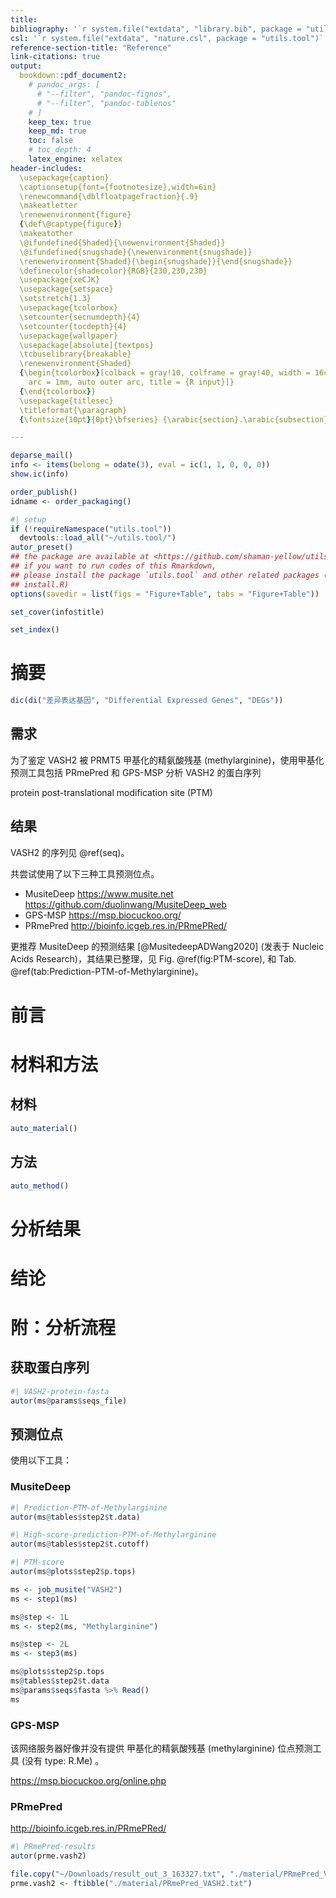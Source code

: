 ```yaml
---
title: 
bibliography: '`r system.file("extdata", "library.bib", package = "utils.tool")`'
csl: '`r system.file("extdata", "nature.csl", package = "utils.tool")`'
reference-section-title: "Reference"
link-citations: true
output:
  bookdown::pdf_document2:
    # pandoc_args: [
      # "--filter", "pandoc-fignos",
      # "--filter", "pandoc-tablenos"
    # ]
    keep_tex: true
    keep_md: true
    toc: false
    # toc_depth: 4
    latex_engine: xelatex
header-includes:
  \usepackage{caption}
  \captionsetup{font={footnotesize},width=6in}
  \renewcommand{\dblfloatpagefraction}{.9}
  \makeatletter
  \renewenvironment{figure}
  {\def\@captype{figure}}
  \makeatother
  \@ifundefined{Shaded}{\newenvironment{Shaded}}
  \@ifundefined{snugshade}{\newenvironment{snugshade}}
  \renewenvironment{Shaded}{\begin{snugshade}}{\end{snugshade}}
  \definecolor{shadecolor}{RGB}{230,230,230}
  \usepackage{xeCJK}
  \usepackage{setspace}
  \setstretch{1.3} 
  \usepackage{tcolorbox}
  \setcounter{secnumdepth}{4}
  \setcounter{tocdepth}{4}
  \usepackage{wallpaper}
  \usepackage[absolute]{textpos}
  \tcbuselibrary{breakable}
  \renewenvironment{Shaded}
  {\begin{tcolorbox}[colback = gray!10, colframe = gray!40, width = 16cm,
    arc = 1mm, auto outer arc, title = {R input}]}
  {\end{tcolorbox}}
  \usepackage{titlesec}
  \titleformat{\paragraph}
  {\fontsize{10pt}{0pt}\bfseries} {\arabic{section}.\arabic{subsection}.\arabic{subsubsection}.\arabic{paragraph}} {1em} {} []

---
```



```r
deparse_mail()
info <- items(belong = odate(3), eval = ic(1, 1, 0, 0, 0))
show.ic(info)

order_publish()
idname <- order_packaging()
```

```r
#| setup
if (!requireNamespace("utils.tool"))
  devtools::load_all("~/utils.tool/")
autor_preset()
## the package are available at <https://github.com/shaman-yellow/utils.tool>
## if you want to run codes of this Rmarkdown,
## please install the package `utils.tool` and other related packages (run
## install.R)
options(savedir = list(figs = "Figure+Table", tabs = "Figure+Table"))
```

```r
set_cover(info$title)
```

```r
set_index()
```

# 摘要 {#abstract}

```r
dic(di("差异表达基因", "Differential Expressed Genes", "DEGs"))

```

## 需求

为了鉴定 VASH2 被 PRMT5 甲基化的精氨酸残基 (methylarginine)，使用甲基化预测工具包括 PRmePred 和 GPS-MSP 分析 VASH2 的蛋白序列

protein post-translational modification site (PTM)

## 结果

VASH2 的序列见 \@ref(seq)。

共尝试使用了以下三种工具预测位点。

- MusiteDeep <https://www.musite.net> <https://github.com/duolinwang/MusiteDeep_web>
- GPS-MSP <https://msp.biocuckoo.org/>
- PRmePred <http://bioinfo.icgeb.res.in/PRmePRed/>

更推荐 MusiteDeep 的预测结果 [@MusitedeepADWang2020] (发表于 Nucleic Acids Research)，其结果已整理，见 
Fig. \@ref(fig:PTM-score), 和 Tab. \@ref(tab:Prediction-PTM-of-Methylarginine)。

# 前言 {#introduction}

# 材料和方法 {#methods}

## 材料

```r
auto_material()
```

## 方法

```r
auto_method()
```

# 分析结果 {#results}

# 结论 {#dis}

# 附：分析流程 {#workflow}

## 获取蛋白序列 {#seq}

```r
#| VASH2-protein-fasta
autor(ms@params$seqs_file)
```

## 预测位点

使用以下工具：

### MusiteDeep

```r
#| Prediction-PTM-of-Methylarginine
autor(ms@tables$step2$t.data)
```

```r
#| High-score-prediction-PTM-of-Methylarginine
autor(ms@tables$step2$t.cutoff)
```

```r
#| PTM-score
autor(ms@plots$step2$p.tops)
```

```r
ms <- job_musite("VASH2")
ms <- step1(ms)

ms@step <- 1L
ms <- step2(ms, "Methylarginine")

ms@step <- 2L
ms <- step3(ms)

ms@plots$step2$p.tops
ms@tables$step2$t.data
ms@params$seqs$fasta %>% Read()
ms
```

### GPS-MSP 

该网络服务器好像并没有提供 甲基化的精氨酸残基 (methylarginine) 位点预测工具  (没有 type: R.Me) 。

<https://msp.biocuckoo.org/online.php>

### PRmePred

<http://bioinfo.icgeb.res.in/PRmePRed/>

```r
#| PRmePred-results
autor(prme.vash2)
```

```r
file.copy("~/Downloads/result_out_3_163327.txt", "./material/PRmePred_VASH2.txt")
prme.vash2 <- ftibble("./material/PRmePred_VASH2.txt")
```

